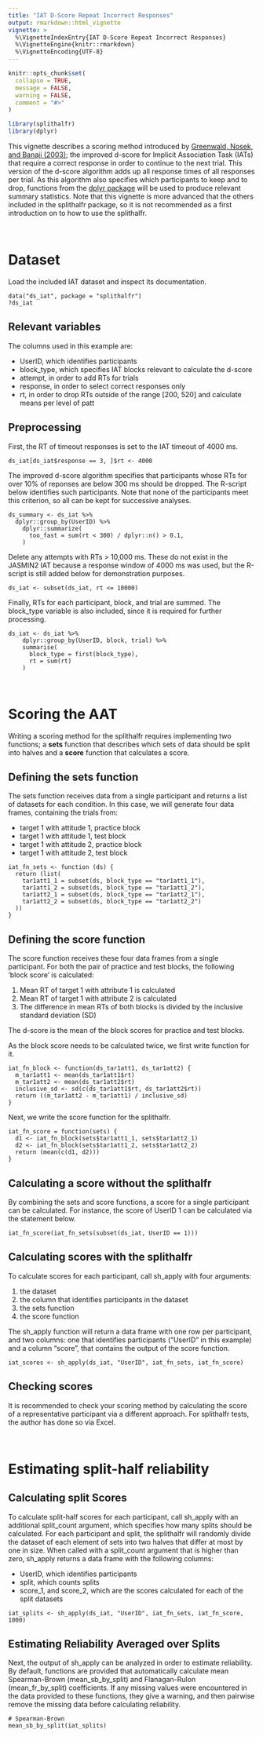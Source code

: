 ```yaml
---
title: "IAT D-Score Repeat Incorrect Responses"
output: rmarkdown::html_vignette
vignette: >
  %\VignetteIndexEntry{IAT D-Score Repeat Incorrect Responses}
  %\VignetteEngine{knitr::rmarkdown}
  %\VignetteEncoding{UTF-8}
---
```


```r
knitr::opts_chunk$set(
  collapse = TRUE,
  message = FALSE,
  warning = FALSE,
  comment = "#>"
)
```

```r
library(splithalfr)
library(dplyr)
```
This vignette describes a scoring method introduced by [Greenwald, Nosek, and Banaji (2003)](http://dx.doi.org/10.1037/0022-3514.85.2.197); the improved d-score for Implicit Association Task (IATs) that require a correct response in order to continue to the next trial. This version of the d-score algorithm adds up all response times of all responses per trial. As this algorithm also specifies which participants to keep and to drop, functions from the [dplyr package](https://dplyr.tidyverse.org/) will be used to produce relevant summary statistics. Note that this vignette is more advanced that the others included in the splithalfr package, so it is not recommended as a first introduction on to how to use the splithalfr.

<br />

# Dataset
Load the included IAT dataset and inspect its documentation.
```
data("ds_iat", package = "splithalfr")
?ds_iat
```

## Relevant variables
The columns used in this example are:

* UserID, which identifies participants
* block_type, which specifies IAT blocks relevant to calculate the d-score
* attempt, in order to add RTs for trials 
* response, in order to select correct responses only
* rt, in order to drop RTs outside of the range [200, 520] and calculate means per level of patt


## Preprocessing
First, the RT of timeout responses is set to the IAT timeout of 4000 ms.
```
ds_iat[ds_iat$response == 3, ]$rt <- 4000
```
The improved d-score algorithm specifies that participants whose RTs for over 10% of reponses are below 300 ms should be dropped. The R-script below identifies such participants. Note that none of the participants meet this criterion, so all can be kept for successive analyses.
```
ds_summary <- ds_iat %>%
  dplyr::group_by(UserID) %>%
    dplyr::summarize(
      too_fast = sum(rt < 300) / dplyr::n() > 0.1,
    )
```
Delete any attempts with RTs > 10,000 ms. These do not exist in the JASMIN2 IAT because a response window of 4000 ms was used, but the R-script is still added below for demonstration purposes.
```
ds_iat <- subset(ds_iat, rt <= 10000)
```
Finally, RTs for each participant, block, and trial are summed. The block_type variable is also included, since it is required for further processing.
```
ds_iat <- ds_iat %>%
    dplyr::group_by(UserID, block, trial) %>%
    summarise(
      block_type = first(block_type),
      rt = sum(rt)
    )
```

<br />

# Scoring the AAT
Writing a scoring method for the splithalfr requires implementing two functions; a **sets** function that describes which sets of data should be split into halves and a **score** function that calculates a score. 

## Defining the sets function
The sets function receives data from a single participant and returns a list of datasets for each condition. In this case, we will generate four data frames, containing the trials from:

* target 1 with attitude 1, practice block
* target 1 with attitude 1, test block
* target 1 with attitude 2, practice block
* target 1 with attitude 2, test block

```
iat_fn_sets <- function (ds) {
  return (list(
    tar1att1_1 = subset(ds, block_type == "tar1att1_1"),
    tar1att1_2 = subset(ds, block_type == "tar1att1_2"),
    tar1att2_1 = subset(ds, block_type == "tar1att2_1"),
    tar1att2_2 = subset(ds, block_type == "tar1att2_2")
  ))
}
```

## Defining the score function
The score function receives these four data frames from a single participant. For both the pair of practice and test blocks, the following 'block score' is calculated:

1. Mean RT of target 1 with attribute 1 is calculated
2. Mean RT of target 1 with attribute 2 is calculated
3. The difference in mean RTs of both blocks is divided by the inclusive standard deviation (SD)

The d-score is the mean of the block scores for practice and test blocks. 


As the block score needs to be calculated twice, we first write function for it.
```
iat_fn_block <- function(ds_tar1att1, ds_tar1att2) {
  m_tar1att1 <- mean(ds_tar1att1$rt)
  m_tar1att2 <- mean(ds_tar1att2$rt)
  inclusive_sd <- sd(c(ds_tar1att1$rt, ds_tar1att2$rt))
  return ((m_tar1att2 - m_tar1att1) / inclusive_sd)
}
```
Next, we write the score function for the splithalfr.
```
iat_fn_score = function(sets) {
  d1 <- iat_fn_block(sets$tar1att1_1, sets$tar1att2_1)
  d2 <- iat_fn_block(sets$tar1att1_2, sets$tar1att2_2)
  return (mean(c(d1, d2)))
}
```

## Calculating a score without the splithalfr
By combining the sets and score functions, a score for a single participant can be calculated. For instance, the score of UserID 1 can be calculated via the statement below.
```
iat_fn_score(iat_fn_sets(subset(ds_iat, UserID == 1)))
```


## Calculating scores with the splithalfr
To calculate scores for each participant, call sh_apply with four arguments: 

1. the dataset
2. the column that identifies participants in the dataset
3. the sets function
4. the score function

The sh_apply function will return a data frame with one row per participant, and two columns: one that identifies participants ("UserID" in this example) and a column "score", that contains the output of the score function.
```
iat_scores <- sh_apply(ds_iat, "UserID", iat_fn_sets, iat_fn_score)
```

## Checking scores
It is recommended to check your scoring method by calculating the score of a representative participant via a different approach. For splithalfr tests, the author has done so via Excel. 

<br />

# Estimating split-half reliability

## Calculating split Scores
To calculate split-half scores for each participant, call sh_apply with an additional split_count argument, which specifies how many splits should be calculated. For each participant and split, the splithalfr will randomly divide the dataset of each element of sets into two halves that differ at most by one in size. When called with a split_count argument that is higher than zero, sh_apply returns a data frame with the following columns:

* UserID, which identifies participants
* split, which counts splits
* score_1, and score_2, which are the scores calculated for each of the split datasets

```
iat_splits <- sh_apply(ds_iat, "UserID", iat_fn_sets, iat_fn_score, 1000)
```

## Estimating Reliability Averaged over Splits
Next, the output of sh_apply can be analyzed in order to estimate reliability. By default, functions are provided that automatically calculate mean Spearman-Brown (mean_sb_by_split) and Flanagan-Rulon (mean_fr_by_split) coefficients. If any missing values were encountered in the data provided to these functions, they give a warning, and then pairwise remove the missing data before calculating reliability. 
```
# Spearman-Brown
mean_sb_by_split(iat_splits)
```





